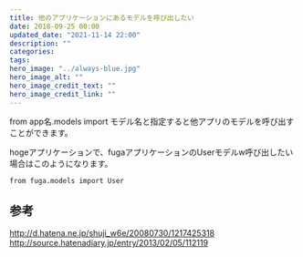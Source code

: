```yaml
---
title: 他のアプリケーションにあるモデルを呼び出したい
date: 2018-09-25 00:00
updated_date: "2021-11-14 22:00"
description: ""
categories:
tags:
hero_image: "../always-blue.jpg"
hero_image_alt: ""
hero_image_credit_text: ""
hero_image_credit_link: ""
---
```

from app名.models import モデル名と指定すると他アプリのモデルを呼び出すことができます。

hogeアプリケーションで、fugaアプリケーションのUserモデルw呼び出したい場合はこのようになります。

```
from fuga.models import User
```

## 参考
http://d.hatena.ne.jp/shuji_w6e/20080730/1217425318
http://source.hatenadiary.jp/entry/2013/02/05/112119